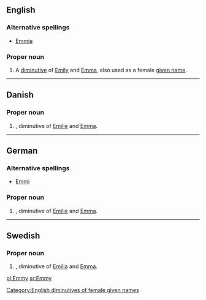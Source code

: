 ==English==

===Alternative spellings===
* [[Emmie]]

===Proper noun===
{{en-proper noun}}

# A [[diminutive]] of [[Emily]] and [[Emma]], also used as a female [[given name]].

[[Category:English diminutives of female given names]]

----

==Danish==

===Proper noun===
{{infl|da|proper noun}}

# {{given name|female|lang=da}}, diminutive of [[Emilie]] and [[Emma]].

----

==German==

===Alternative spellings===
* [[Emmi]]

===Proper noun===
{{infl|de|proper noun}}

# {{given name|female|lang=de}}, diminutive of [[Emilie]] and [[Emma]].

----

==Swedish==

===Proper noun===
{{infl|sv|proper noun}}

# {{given name|female|lang=sv}}, diminutive of [[Emilia]] and [[Emma]].

[[pl:Emmy]]
[[sr:Emmy]]
